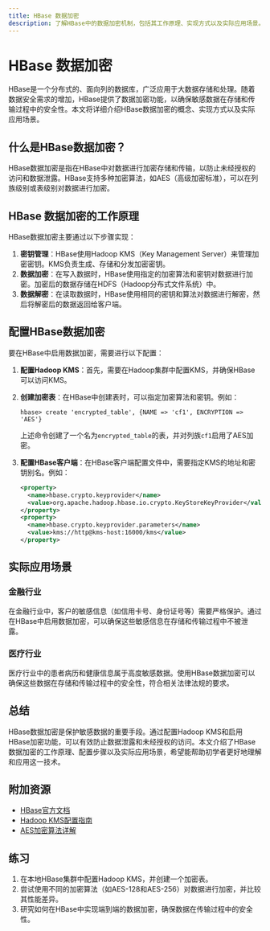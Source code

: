 ```yaml
---
title: HBase 数据加密
description: 了解HBase中的数据加密机制，包括其工作原理、实现方式以及实际应用场景。
---
```


# HBase 数据加密

HBase是一个分布式的、面向列的数据库，广泛应用于大数据存储和处理。随着数据安全需求的增加，HBase提供了数据加密功能，以确保敏感数据在存储和传输过程中的安全性。本文将详细介绍HBase数据加密的概念、实现方式以及实际应用场景。

## 什么是HBase数据加密？

HBase数据加密是指在HBase中对数据进行加密存储和传输，以防止未经授权的访问和数据泄露。HBase支持多种加密算法，如AES（高级加密标准），可以在列族级别或表级别对数据进行加密。

## HBase 数据加密的工作原理

HBase数据加密主要通过以下步骤实现：

1. **密钥管理**：HBase使用Hadoop KMS（Key Management Server）来管理加密密钥。KMS负责生成、存储和分发加密密钥。
2. **数据加密**：在写入数据时，HBase使用指定的加密算法和密钥对数据进行加密。加密后的数据存储在HDFS（Hadoop分布式文件系统）中。
3. **数据解密**：在读取数据时，HBase使用相同的密钥和算法对数据进行解密，然后将解密后的数据返回给客户端。

## 配置HBase数据加密

要在HBase中启用数据加密，需要进行以下配置：

1. **配置Hadoop KMS**：首先，需要在Hadoop集群中配置KMS，并确保HBase可以访问KMS。
2. **创建加密表**：在HBase中创建表时，可以指定加密算法和密钥。例如：

   ```shell
   hbase> create 'encrypted_table', {NAME => 'cf1', ENCRYPTION => 'AES'}
   ```

   上述命令创建了一个名为`encrypted_table`的表，并对列族`cf1`启用了AES加密。

3. **配置HBase客户端**：在HBase客户端配置文件中，需要指定KMS的地址和密钥别名。例如：

   ```xml
   <property>
     <name>hbase.crypto.keyprovider</name>
     <value>org.apache.hadoop.hbase.io.crypto.KeyStoreKeyProvider</value>
   </property>
   <property>
     <name>hbase.crypto.keyprovider.parameters</name>
     <value>kms://http@kms-host:16000/kms</value>
   </property>
   ```

## 实际应用场景

### 金融行业

在金融行业中，客户的敏感信息（如信用卡号、身份证号等）需要严格保护。通过在HBase中启用数据加密，可以确保这些敏感信息在存储和传输过程中不被泄露。

### 医疗行业

医疗行业中的患者病历和健康信息属于高度敏感数据。使用HBase数据加密可以确保这些数据在存储和传输过程中的安全性，符合相关法律法规的要求。

## 总结

HBase数据加密是保护敏感数据的重要手段。通过配置Hadoop KMS和启用HBase加密功能，可以有效防止数据泄露和未经授权的访问。本文介绍了HBase数据加密的工作原理、配置步骤以及实际应用场景，希望能帮助初学者更好地理解和应用这一技术。

## 附加资源

- [HBase官方文档](https://hbase.apache.org/)
- [Hadoop KMS配置指南](https://hadoop.apache.org/docs/current/hadoop-kms/index.html)
- [AES加密算法详解](https://en.wikipedia.org/wiki/Advanced_Encryption_Standard)

## 练习

1. 在本地HBase集群中配置Hadoop KMS，并创建一个加密表。
2. 尝试使用不同的加密算法（如AES-128和AES-256）对数据进行加密，并比较其性能差异。
3. 研究如何在HBase中实现端到端的数据加密，确保数据在传输过程中的安全性。